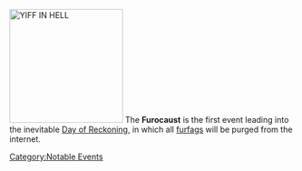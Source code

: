[[Image:1153411089117.jpg|right|thumb|200px|YIFF IN HELL]]
The '''Furocaust''' is the first event leading into the inevitable [[Day of Reckoning]], in which all [[Furry#Furfag|furfags]] will be purged from the internet.



[[Category:Notable Events]]